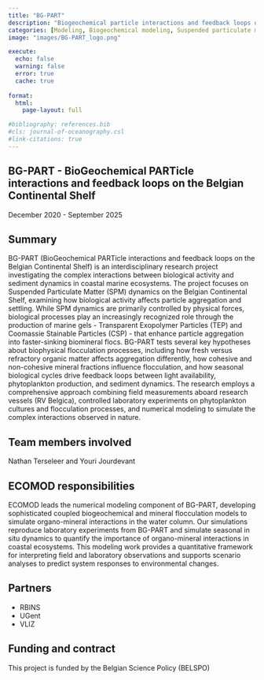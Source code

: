```yaml
---
title: "BG-PART"
description: "Biogeochemical particle interactions and feedback loops on the Belgian continental shelf"
categories: [Modeling, Biogeochemical modeling, Suspended particulate matter]
image: "images/BG-PART_logo.png"

execute:
  echo: false
  warning: false
  error: true
  cache: true
  
format: 
  html:
    page-layout: full

#bibliography: references.bib
#cls: journal-of-oceanography.csl
#link-citations: true
---
```


## BG-PART - BioGeochemical PARTicle interactions and feedback loops on the Belgian Continental Shelf

December 2020 - September 2025

## Summary

BG-PART (BioGeochemical PARTicle interactions and feedback loops on the Belgian Continental Shelf) is an interdisciplinary research project investigating the complex interactions between biological activity and sediment dynamics in coastal marine ecosystems. 
The project focuses on Suspended Particulate Matter (SPM) dynamics on the Belgian Continental Shelf, examining how biological activity affects particle aggregation and settling. While SPM dynamics are primarily controlled by physical forces, biological processes play an increasingly recognized role through the production of marine gels - Transparent Exopolymer Particles (TEP) and Coomassie Stainable Particles (CSP) - that enhance particle aggregation into faster-sinking biomineral flocs.
BG-PART tests several key hypotheses about biophysical flocculation processes, including how fresh versus refractory organic matter affects aggregation differently, how cohesive and non-cohesive mineral fractions influence flocculation, and how seasonal biological cycles drive feedback loops between light availability, phytoplankton production, and sediment dynamics.
The research employs a comprehensive approach combining field measurements aboard research vessels (RV Belgica), controlled laboratory experiments on phytoplankton cultures and flocculation processes, and numerical modeling to simulate the complex interactions observed in nature.

## Team members involved

Nathan Terseleer and Youri Jourdevant

## ECOMOD responsibilities
ECOMOD leads the numerical modeling component of BG-PART, developing sophisticated coupled biogeochemical and mineral flocculation models to simulate organo-mineral interactions in the water column. Our simulations reproduce laboratory experiments from BG-PART and simulate seasonal in situ dynamics to quantify the importance of organo-mineral interactions in coastal ecosystems. This modeling work provides a quantitative framework for interpreting field and laboratory observations and supports scenario analyses to predict system responses to environmental changes.

## Partners

- RBINS
- UGent
- VLIZ

## Funding and contract

This project is funded by the Belgian Science Policy (BELSPO)
